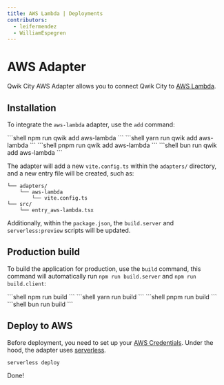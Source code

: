```yaml
---
title: AWS Lambda | Deployments
contributors:
  - leifermendez
  - WilliamEspegren
---
```



# AWS Adapter

Qwik City AWS Adapter allows you to connect Qwik City to [AWS Lambda](https://docs.aws.amazon.com/lambda/latest/dg/nodejs-handler.html?icmpid=docs_lambda_hel).

## Installation

To integrate the `aws-lambda` adapter, use the `add` command:

<PackageManagerTabs>
  <span q:slot="npm">
```shell
npm run qwik add aws-lambda
```
  </span>
  <span q:slot="yarn">
```shell
yarn run qwik add aws-lambda
```
  </span>
  <span q:slot="pnpm">
```shell
pnpm run qwik add aws-lambda
```
  </span>
  <span q:slot="bun">
```shell
bun run qwik add aws-lambda
```
  </span>
</PackageManagerTabs>

The adapter will add a new `vite.config.ts` within the `adapters/` directory, and a new entry file will be created, such as:

```shell
└── adapters/
    └── aws-lambda
        └── vite.config.ts
└── src/
    └── entry_aws-lambda.tsx
```

Additionally, within the `package.json`, the `build.server` and `serverless:preview` scripts will be updated.

## Production build

To build the application for production, use the `build` command, this command will automatically run `npm run build.server` and `npm run build.client`:

<PackageManagerTabs>
  <span q:slot="npm">
```shell
npm run build
```
  </span>
  <span q:slot="yarn">
```shell
yarn run build
```
  </span>
  <span q:slot="pnpm">
```shell
pnpm run build
```
  </span>
  <span q:slot="bun">
```shell
bun run build
```
  </span>
</PackageManagerTabs>

## Deploy to AWS

Before deployment, you need to set up your [AWS Credentials](https://www.serverless.com/framework/docs/providers/aws/guide/credentials). Under the hood, 
the adapter uses [serverless](https://www.serverless.com/).

```shell
serverless deploy
```
Done!
